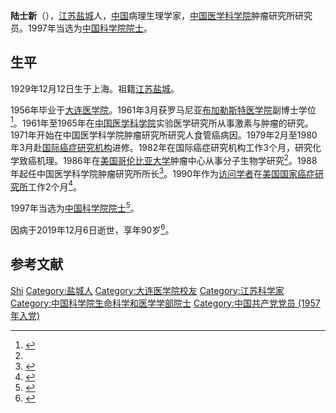 {{Infobox person
| 姓名     = 陆士新
| 图像     = 
| 图像说明 = 
| 出生日期 = 1929年12月12日
| 逝世日期 = {{Death date and age|2019|12|06|1929|12|12}}
| 逝世地点 = [[北京|北京]]
| 出生地   = [[上海|上海]]
| 国籍     = {{PRC}}
| 籍贯     = [[江苏|江苏]][[盐城|盐城]]
| 别名     = 
| 知名于   = 
| 职业     = 病理生理学家
| 母校     = [[大连医学院|大连医学院]]
}}

'''陆士新'''（{{bd|1929年|12月12日|2019年|12月6日|catIdx=L}}），[[江苏|江苏]][[盐城|盐城]]人，[[中国|中国]]病理生理学家，[[中国医学科学院|中国医学科学院]]肿瘤研究所研究员。1997年当选为[[中国科学院院士|中国科学院院士]]。

== 生平 ==
1929年12月12日生于上海。祖籍[[江苏|江苏]][[盐城|盐城]]。

1956年毕业于[[大连医学院|大连医学院]]。1961年3月获罗马尼亚[[布加勒斯特医学院|布加勒斯特医学院]]副博士学位<ref>{{cite book |editor=[[中华人民共和国人事部|中华人民共和国人事部]] |title=《新中国留学归国学人大词典》 |date=1993年 |publisher=湖北教育出版社 |page=第61页}}</ref>。1961年至1965年在[[中国医学科学院|中国医学科学院]]实验医学研究所从事激素与肿瘤的研究。1971年开始在中国医学科学院肿瘤研究所研究人食管癌病因。1979年2月至1980年3月赴[[国际癌症研究机构|国际癌症研究机构]]进修。1982年在国际癌症研究机构工作3个月，研究化学致癌机理。1986年在[[美国哥伦比亚大学|美国哥伦比亚大学]]肿瘤中心从事分子生物学研究<ref name=j/>。1988年起任中国医学科学院肿瘤研究所所长<ref>{{cite web |title=大医名人 |url=http://www.dlmedu.edu.cn/xxgk/dymr.htm |publisher=大连医科大学 |accessdate=2019-12-07 |archive-date=2020-05-11 |archive-url=https://web.archive.org/web/20200511205220/https://dlmedu.edu.cn/xxgk/dymr.htm |dead-url=no }}</ref>。1990年作为[[访问学者|访问学者]]在[[美国国家癌症研究所|美国国家癌症研究所]]工作2个月<ref name=j>{{cite journal |title=肿瘤病因学专家陆士新 |journal=中国肿瘤 |date=1992 |issue=1}}</ref>。

1997年当选为[[中国科学院院士|中国科学院院士]]<ref>{{cite web |url=http://casad.cas.cn/sourcedb_ad_cas/zw2/ysxx/smkxhyxxb/200906/t20090624_1803231.html |title=陆士新 |publisher=中国科学院 |accessdate=2019-12-08 |archive-url=https://web.archive.org/web/20191208075523/http://casad.cas.cn/sourcedb_ad_cas/zw2/ysxx/smkxhyxxb/200906/t20090624_1803231.html |archive-date=2019-12-08 |dead-url=yes }}</ref>。

因病于2019年12月6日逝世，享年90岁<ref >{{cite web|url= https://www.sohu.com/a/358819578_260616|language= |title= 对食管癌研究有重大贡献的中科院院士陆士新病逝，享年90岁|publisher= 搜狐新闻|date= 2019-12-06|accessdate= 2019-12-06|archive-date= 2019-12-06|archive-url= https://web.archive.org/web/20191206163013/http://www.sohu.com/a/358819578_260616|dead-url= no}}</ref>。

== 参考文献 ==
{{reflist}}

{{中国科学院生命科学和医学学部院士}}

{{Authority control}}
{{DEFAULTSORT:Lu陆}}
[[Category:陆姓|Shi]]
[[Category:盐城人|Category:盐城人]]
[[Category:大连医学院校友|Category:大连医学院校友]]
[[Category:江苏科学家|Category:江苏科学家]]
[[Category:中国科学院生命科学和医学学部院士|Category:中国科学院生命科学和医学学部院士]]
[[Category:中国共产党党员_(1957年入党)|Category:中国共产党党员 (1957年入党)]]